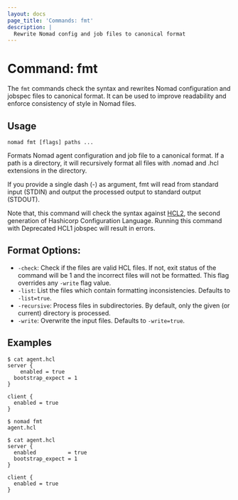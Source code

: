 ```yaml
---
layout: docs
page_title: 'Commands: fmt'
description: |
  Rewrite Nomad config and job files to canonical format
---
```


# Command: fmt

The `fmt` commands check the syntax and rewrites Nomad configuration and jobspec
files to canonical format. It can be used to improve readability and enforce
consistency of style in Nomad files.

## Usage

```plaintext
nomad fmt [flags] paths ...
```

Formats Nomad agent configuration and job file to a canonical format. If a path
is a directory, it will recursively format all files with .nomad and .hcl
extensions in the directory.

If you provide a single dash (-) as argument, fmt will read from standard input
(STDIN) and output the processed output to standard output (STDOUT).

Note that, this command will check the syntax against
[HCL2](https://github.com/hashicorp/hcl/blob/hcl2/README.md), the second
generation of Hashicorp Configuration Language. Running this command with
Deprecated HCL1 jobspec will result in errors.

## Format Options:

- `-check`: Check if the files are valid HCL files. If not, exit status of the
  command will be 1 and the incorrect files will not be formatted. This flag
  overrides any `-write` flag value.
- `-list`: List the files which contain formatting inconsistencies. Defaults to
  `-list=true`.
- `-recursive`: Process files in subdirectories. By default, only the given (or
	current) directory is processed.
- `-write`: Overwrite the input files. Defaults to `-write=true`.

## Examples

```shell-session
$ cat agent.hcl
server {
    enabled = true
  bootstrap_expect = 1
}

client {
  enabled = true
}
```

```shell-session
$ nomad fmt
agent.hcl
```

```shell-session
$ cat agent.hcl
server {
  enabled          = true
  bootstrap_expect = 1
}

client {
  enabled = true
}
```
